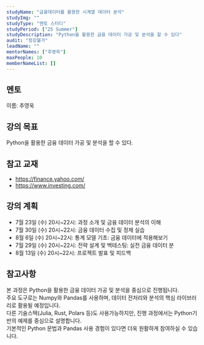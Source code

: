```yaml
---
studyName: "금융데이터를 활용한 시계열 데이터 분석"
studyImg: ""
studyType: "멘토 스터디"
studyPeriod: ["25 Summer"]
studyDescription: "Python을 활용한 금융 데이터 가공 및 분석을 할 수 있다"
audit: "청강불가"
leadName: ""
mentorNames: ["추영욱"]
maxPeople: 10
memberNameList: []
---
```



## 멘토
이름: 추영욱  

## 강의 목표
Python을 활용한 금융 데이터 가공 및 분석을 할 수 있다.

## 참고 교재
- https://finance.yahoo.com/  
- https://www.investing.com/

## 강의 계획
- 7월 23일 (수) 20시~22시: 과정 소개 및 금융 데이터 분석의 이해
- 7월 30일 (수) 20시~22시: 금융 데이터 수집 및 정제 실습
- 8월 6일 (수) 20시~22시: 통계 모델 기초: 금융 데이터에 적용해보기
- 7월 29일 (수) 20시~22시: 전략 설계 및 백테스팅: 실전 금융 데이터 분
- 8월 13일 (수) 20시~22시: 프로젝트 발표 및 피드백


## 참고사항
본 과정은 Python을 활용한 금융 데이터 가공 및 분석을 중심으로 진행됩니다.  
주요 도구로는 Numpy와 Pandas를 사용하며, 데이터 전처리와 분석의 핵심 라이브러리로 활용될 예정입니다.  
다른 기술스택(Julia, Rust, Polars 등)도 사용가능하지만, 진행 과정에서는 Python기반의 예제를 중심으로 설명합니다.  
기본적인 Python 문법과 Pandas 사용 경험이 있다면 더욱 원활하게 참여하실 수 있습니다.